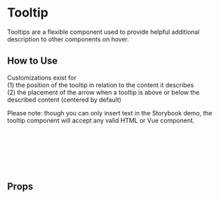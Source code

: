 
# Tooltip

Tooltips are a flexible component used to provide helpful additional description to other components on hover.

<Canvas of={Primary} />

## How to Use

Customizations exist for<br />
(1) the position of the tooltip in relation to the content it describes<br />
(2) the placement of the arrow when a tooltip is above or below the described content (centered by default)<br />

Please note: though you can only insert text in the Storybook demo, the tooltip component will accept any valid HTML or Vue component.

```html
<tooltip position="top">
  <template v-slot:content> I display inside the tooltip on hover </template>
  <template v-slot:trigger>
    When you hover over me, you'll see the tooltip
  </template>
</tooltip>
```

## Props

<ArgTypes story={PRIMARY_STORY} />
